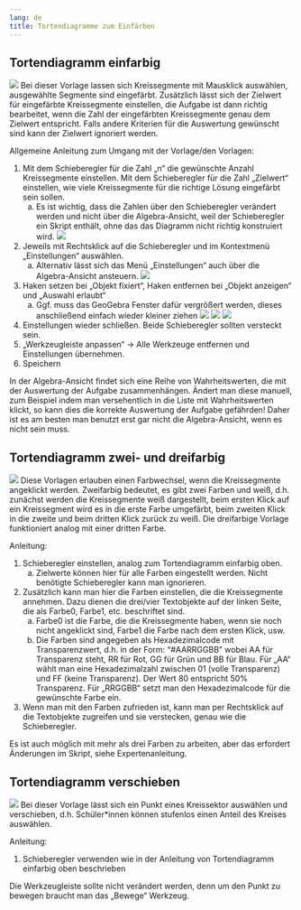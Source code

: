 ```yaml
---
lang: de
title: Tortendiagramme zum Einfärben
---
```


## Tortendiagramm einfarbig

![](Grafiken/ggb_bsp_torte1.png)
Bei dieser Vorlage lassen sich Kreissegmente mit Mausklick auswählen, ausgewählte Segmente sind eingefärbt. Zusätzlich lässt sich der Zielwert für eingefärbte Kreissegmente einstellen, die Aufgabe ist dann richtig bearbeitet, wenn die Zahl der eingefärbten Kreissegmente genau dem Zielwert entspricht. Falls andere Kriterien für die Auswertung gewünscht sind kann der Zielwert ignoriert werden.

Allgemeine Anleitung zum Umgang mit der Vorlage/den Vorlagen:

1.	Mit dem Schieberegler für die Zahl „n“ die gewünschte Anzahl Kreissegmente einstellen. Mit dem Schieberegler für die Zahl „Zielwert“ einstellen, wie viele Kreissegmente für die richtige Lösung eingefärbt sein sollen.
    a.	Es ist wichtig, dass die Zahlen über den Schieberegler verändert werden und nicht über die Algebra-Ansicht, weil der Schieberegler ein Skript enthält, ohne das das Diagramm nicht richtig konstruiert wird.
    ![](Grafiken/ggb_torte_einfarbig_01.png)
2.	Jeweils mit Rechtsklick auf die Schieberegler und im Kontextmenü „Einstellungen“ auswählen.
    a.	Alternativ lässt sich das Menü „Einstellungen“ auch über die Algebra-Ansicht ansteuern.
    ![](Grafiken/ggb_torte_einfarbig_02.png)
3.	Haken setzen bei „Objekt fixiert“, Haken entfernen bei „Objekt anzeigen“ und „Auswahl erlaubt“ 
    a.	Ggf. muss das GeoGebra Fenster dafür vergrößert werden, dieses anschließend einfach wieder kleiner ziehen
    ![](Grafiken/ggb_torte_einfarbig_03.png)
    ![](Grafiken/ggb_torte_einfarbig_04.png)
    ![](Grafiken/ggb_torte_einfarbig_05.png)
4.	Einstellungen wieder schließen. Beide Schieberegler sollten versteckt sein. 
5.	„Werkzeugleiste anpassen“ -> Alle Werkzeuge entfernen und Einstellungen übernehmen.
6.	Speichern

::: {.callout-note}
In der Algebra-Ansicht findet sich eine Reihe von Wahrheitswerten, die mit der Auswertung der Aufgabe zusammenhängen. Ändert man diese manuell, zum Beispiel indem man versehentlich in die Liste mit Wahrheitswerten klickt, so kann dies die korrekte Auswertung der Aufgabe gefährden! Daher ist es am besten man benutzt erst gar nicht die Algebra-Ansicht, wenn es nicht sein muss.
:::
 
## Tortendiagramm zwei- und dreifarbig

![](Grafiken/ggb_bsp_torte3.png)
Diese Vorlagen erlauben einen Farbwechsel, wenn die Kreissegmente angeklickt werden. Zweifarbig bedeutet, es gibt zwei Farben und weiß, d.h. zunächst werden die Kreissegmente weiß dargestellt, beim ersten Klick auf ein Kreissegment wird es in die erste Farbe umgefärbt, beim zweiten Klick in die zweite und beim dritten Klick zurück zu weiß. Die dreifarbige Vorlage funktioniert analog mit einer dritten Farbe.

Anleitung:

1.	Schieberegler einstellen, analog zum Tortendiagramm einfarbig oben.
    a.	Zielwerte können hier für alle Farben eingestellt werden. Nicht benötigte Schieberegler kann man ignorieren.
2.	Zusätzlich kann man hier die Farben einstellen, die die Kreissegmente annehmen. Dazu dienen die drei/vier Textobjekte auf der linken Seite, die als Farbe0, Farbe1, etc. beschriftet sind. 
    a.	Farbe0 ist die Farbe, die die Kreissegmente haben, wenn sie noch nicht angeklickt sind, Farbe1 die Farbe nach dem ersten Klick, usw.
    b.	Die Farben sind angegeben als Hexadezimalcode mit Transparenzwert, d.h. in der Form: "#AARRGGBB" wobei AA für Transparenz steht, RR für Rot, GG für Grün und BB für Blau. Für „AA“ wählt man eine Hexadezimalzahl zwischen 01 (volle Transparenz) und FF (keine Transparenz). Der Wert 80 entspricht 50% Transparenz. Für „RRGGBB“ setzt man den Hexadezimalcode für die gewünschte Farbe ein.
3.	Wenn man mit den Farben zufrieden ist, kann man per Rechtsklick auf die Textobjekte zugreifen und sie verstecken, genau wie die Schieberegler. 

::: {.callout-note}
Es ist auch möglich mit mehr als drei Farben zu arbeiten, aber das erfordert Änderungen im Skript, siehe Expertenanleitung.
:::

## Tortendiagramm verschieben

![](Grafiken/ggb_bsp_torte-verschieben.png)
Bei dieser Vorlage lässt sich ein Punkt eines Kreissektor auswählen und verschieben, d.h. Schüler*innen können stufenlos einen Anteil des Kreises auswählen.

Anleitung:

1.	Schieberegler verwenden wie in der Anleitung von Tortendiagramm einfarbig oben beschrieben

::: {.callout-note}
Die Werkzeugleiste sollte nicht verändert werden, denn um den Punkt zu bewegen braucht man das „Bewege“ Werkzeug.
:::
